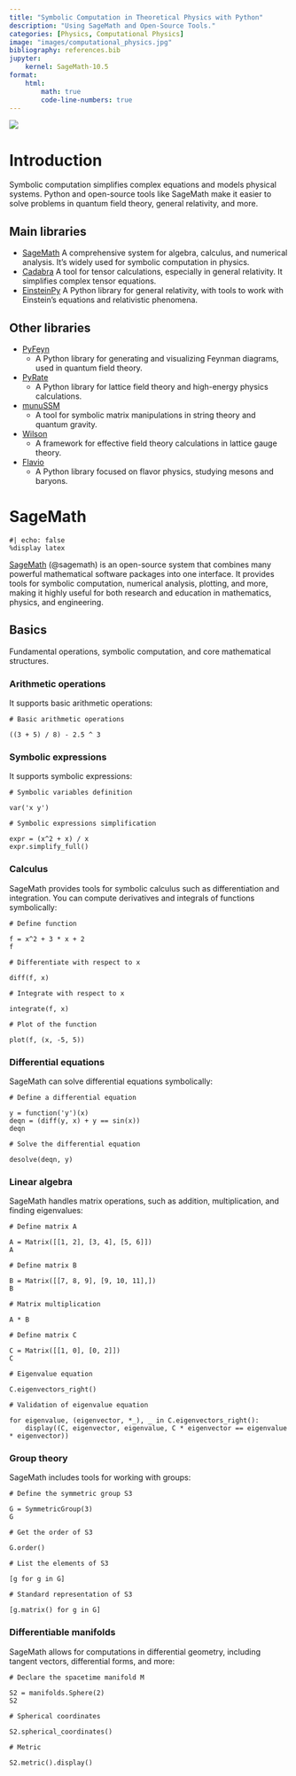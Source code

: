 ```yaml
---
title: "Symbolic Computation in Theoretical Physics with Python"
description: "Using SageMath and Open-Source Tools."
categories: [Physics, Computational Physics]
image: "images/computational_physics.jpg"
bibliography: references.bib
jupyter:
    kernel: SageMath-10.5
format: 
    html:
        math: true
        code-line-numbers: true
---
```


![](images/computational_physics.jpg)

# Introduction

Symbolic computation simplifies complex equations and models physical systems.
Python and open-source tools like SageMath make it easier to solve problems in
quantum field theory, general relativity, and more.

## Main libraries

- [SageMath](https://www.sagemath.org) 
    A comprehensive system for algebra, calculus, and numerical analysis. It’s widely used for symbolic computation in physics.
- [Cadabra](https://cadabra.science/index.html) 
    A tool for tensor calculations, especially in general relativity. It simplifies complex tensor equations.
- [EinsteinPy](https://docs.einsteinpy.org/en/latest/user_guide.html) 
    A Python library for general relativity, with tools to work with Einstein’s equations and relativistic phenomena.

## Other libraries

- [PyFeyn](https://pyfeyn2.readthedocs.io/en/latest/_autosummary/feynml.labeled.html) 
    - A Python library for generating and visualizing Feynman diagrams, used in quantum field theory.
- [PyRate](https://github.com/LSartore/pyrate/blob/master/doc/Tutorial.ipynb) 
    - A Python library for lattice field theory and high-energy physics calculations.
- [munuSSM](https://gitlab.com/thomas.biekoetter/munussm) 
    - A tool for symbolic matrix manipulations in string theory and quantum gravity.
- [Wilson](https://wilson-eft.github.io/) 
    - A framework for effective field theory calculations in lattice gauge theory.
- [Flavio](https://flav-io.github.io/) 
    - A Python library focused on flavor physics, studying mesons and baryons.

# SageMath

```sage
#| echo: false
%display latex
```

[SageMath](https://www.sagemath.org) (@sagemath) is an open-source system that
combines many powerful mathematical software packages into one interface. It
provides tools for symbolic computation, numerical analysis, plotting, and more,
making it highly useful for both research and education in mathematics, physics,
and engineering.

## Basics

Fundamental operations, symbolic computation, and core mathematical structures.

### Arithmetic operations

It supports basic arithmetic operations:

```sage
# Basic arithmetic operations

((3 + 5) / 8) - 2.5 ^ 3
```

###  Symbolic expressions

It supports symbolic expressions:

```sage
# Symbolic variables definition

var('x y')
```

```sage
# Symbolic expressions simplification

expr = (x^2 + x) / x
expr.simplify_full()
```

### Calculus

SageMath provides tools for symbolic calculus such as differentiation and integration. You can compute derivatives and integrals of functions symbolically:

```sage
# Define function

f = x^2 + 3 * x + 2
f
```

```sage
# Differentiate with respect to x

diff(f, x)
```

```sage
# Integrate with respect to x

integrate(f, x)
```

```sage
# Plot of the function

plot(f, (x, -5, 5))
```

### Differential equations

SageMath can solve differential equations symbolically:

```sage
# Define a differential equation

y = function('y')(x)
deqn = (diff(y, x) + y == sin(x))
deqn
```

```sage
# Solve the differential equation

desolve(deqn, y)
```

### Linear algebra

SageMath handles matrix operations, such as addition, multiplication, and finding eigenvalues:

```sage
# Define matrix A

A = Matrix([[1, 2], [3, 4], [5, 6]])  
A
```

```sage
# Define matrix B

B = Matrix([[7, 8, 9], [9, 10, 11],])
B
```

```sage
# Matrix multiplication

A * B
```

```sage
# Define matrix C

C = Matrix([[1, 0], [0, 2]])  
C
```

```sage
# Eigenvalue equation

C.eigenvectors_right()
```


```sage
# Validation of eigenvalue equation

for eigenvalue, (eigenvector, *_), _ in C.eigenvectors_right():
    display((C, eigenvector, eigenvalue, C * eigenvector == eigenvalue * eigenvector))
```

### Group theory

SageMath includes tools for working with groups:

```sage
# Define the symmetric group S3

G = SymmetricGroup(3)
G
```

```sage
# Get the order of S3

G.order()
```

```sage
# List the elements of S3

[g for g in G]
```

```sage
# Standard representation of S3

[g.matrix() for g in G]
```

### Differentiable manifolds

SageMath allows for computations in differential geometry, including tangent
vectors, differential forms, and more:

```sage
# Declare the spacetime manifold M

S2 = manifolds.Sphere(2)
S2
```

```sage
# Spherical coordinates

S2.spherical_coordinates()
```

```sage
# Metric

S2.metric().display()
```

